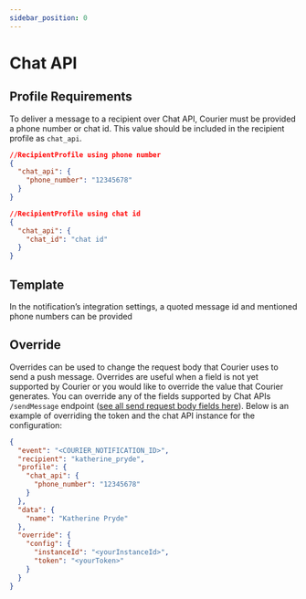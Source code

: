 ```yaml
---
sidebar_position: 0
---
```


# Chat API

## Profile Requirements

To deliver a message to a recipient over Chat API, Courier must be provided a phone number or chat id.
This value should be included in the recipient profile as `chat_api`.

```json title=JSON
//RecipientProfile using phone number
{
  "chat_api": {
    "phone_number": "12345678"
  }
}
```

```json title=JSON
//RecipientProfile using chat id
{
  "chat_api": {
    "chat_id": "chat id"
  }
}
```

## Template

In the notification’s integration settings, a quoted message id and mentioned phone numbers can be provided

## Override

Overrides can be used to change the request body that Courier uses to send a push message. Overrides are useful when a field is not yet supported by Courier or you would like to override the value that Courier generates. You can override any of the fields supported by Chat APIs `/sendMessage` endpoint ([see all send request body fields here](https://chat-api.com/en/swagger.html?_ga=2.118122049.934738336.1637606157-1510064799.1637365770#/messages/sendMessage)). Below is an example of overriding the token and the chat API instance for the configuration:

```json title=JSON
{
  "event": "<COURIER_NOTIFICATION_ID>",
  "recipient": "katherine_pryde",
  "profile": {
    "chat_api": {
      "phone_number": "12345678"
    }
  },
  "data": {
    "name": "Katherine Pryde"
  },
  "override": {
    "config": {
      "instanceId": "<yourInstanceId>",
      "token": "<yourToken>"
    }
  }
}
```
